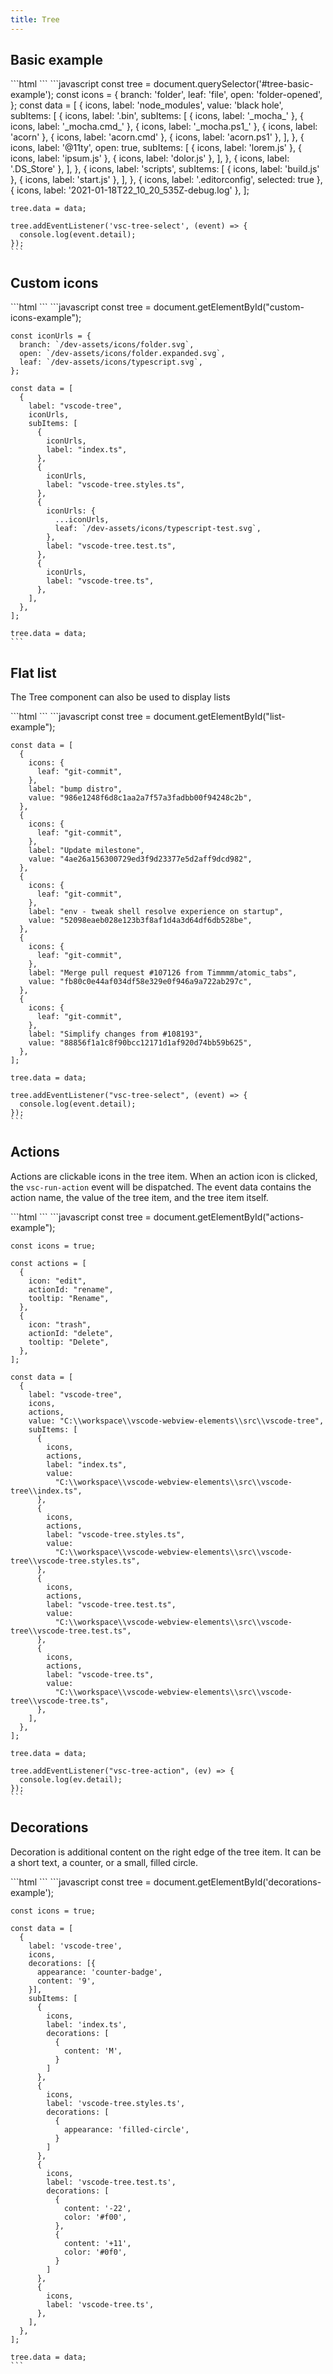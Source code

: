 ```yaml
---
title: Tree
---
```




<Imports />
<PageSwitcher />
<IconsInfo />

## Basic example

<Demo>
  <BasicExample />
  <Fragment slot="html">
    ```html
    <vscode-tree id="tree-basic-example"></vscode-tree>
    ```
  </Fragment>
  <Fragment slot="js">
    ```javascript
    const tree = document.querySelector('#tree-basic-example');
    const icons = {
      branch: 'folder',
      leaf: 'file',
      open: 'folder-opened',
    };
    const data = [
      {
        icons,
        label: 'node_modules',
        value: 'black hole',
        subItems: [
          {
            icons,
            label: '.bin',
            subItems: [
              { icons, label: '_mocha_' },
              { icons, label: '_mocha.cmd_' },
              { icons, label: '_mocha.ps1_' },
              { icons, label: 'acorn' },
              { icons, label: 'acorn.cmd' },
              { icons, label: 'acorn.ps1' },
            ],
          },
          {
            icons,
            label: '@11ty',
            open: true,
            subItems: [
              { icons, label: 'lorem.js' },
              { icons, label: 'ipsum.js' },
              { icons, label: 'dolor.js' },
            ],
          },
          { icons, label: '.DS_Store' },
        ],
      },
      {
        icons,
        label: 'scripts',
        subItems: [
          { icons, label: 'build.js' },
          { icons, label: 'start.js' },
        ],
      },
      { icons, label: '.editorconfig', selected: true },
      { icons, label: '2021-01-18T22_10_20_535Z-debug.log' },
    ];

    tree.data = data;

    tree.addEventListener('vsc-tree-select', (event) => {
      console.log(event.detail);
    });
    ```
  </Fragment>
</Demo>

## Custom icons

<Demo>
  <CustomIconsExample />
  <Fragment slot="html">
    ```html
    <vscode-tree id="custom-icons-example" indent-guides arrows></vscode-tree>
    ```
  </Fragment>
  <Fragment slot="js">
    ```javascript
    const tree = document.getElementById("custom-icons-example");

    const iconUrls = {
      branch: `/dev-assets/icons/folder.svg`,
      open: `/dev-assets/icons/folder.expanded.svg`,
      leaf: `/dev-assets/icons/typescript.svg`,
    };

    const data = [
      {
        label: "vscode-tree",
        iconUrls,
        subItems: [
          {
            iconUrls,
            label: "index.ts",
          },
          {
            iconUrls,
            label: "vscode-tree.styles.ts",
          },
          {
            iconUrls: {
              ...iconUrls,
              leaf: `/dev-assets/icons/typescript-test.svg`,
            },
            label: "vscode-tree.test.ts",
          },
          {
            iconUrls,
            label: "vscode-tree.ts",
          },
        ],
      },
    ];

    tree.data = data;
    ```
  </Fragment>
</Demo>

## Flat list

The Tree component can also be used to display lists

<Demo>
  <ListExample />
  <Fragment slot="html">
    ```html
    <vscode-tree id="list-example"></vscode-tree>
    ```
  </Fragment>
  <Fragment slot="js">
    ```javascript
    const tree = document.getElementById("list-example");

    const data = [
      {
        icons: {
          leaf: "git-commit",
        },
        label: "bump distro",
        value: "986e1248f6d8c1aa2a7f57a3fadbb00f94248c2b",
      },
      {
        icons: {
          leaf: "git-commit",
        },
        label: "Update milestone",
        value: "4ae26a156300729ed3f9d23377e5d2aff9dcd982",
      },
      {
        icons: {
          leaf: "git-commit",
        },
        label: "env - tweak shell resolve experience on startup",
        value: "52098eaeb028e123b3f8af1d4a3d64df6db528be",
      },
      {
        icons: {
          leaf: "git-commit",
        },
        label: "Merge pull request #107126 from Timmmm/atomic_tabs",
        value: "fb80c0e44af034df58e329e0f946a9a722ab297c",
      },
      {
        icons: {
          leaf: "git-commit",
        },
        label: "Simplify changes from #108193",
        value: "88856f1a1c8f90bcc12171d1af920d74bb59b625",
      },
    ];

    tree.data = data;

    tree.addEventListener("vsc-tree-select", (event) => {
      console.log(event.detail);
    });
    ```
  </Fragment>
</Demo>

## Actions

Actions are clickable icons in the tree item. When an action icon is clicked, the `vsc-run-action`
event will be dispatched. The event data contains the action name, the value of the tree item, and
the tree item itself.

<Demo>
  <ActionsExample />
  <Fragment slot="html">
    ```html
    <vscode-tree id="actions-example"></vscode-tree>
    ```
  </Fragment>
  <Fragment slot="js">
    ```javascript
    const tree = document.getElementById("actions-example");

    const icons = true;

    const actions = [
      {
        icon: "edit",
        actionId: "rename",
        tooltip: "Rename",
      },
      {
        icon: "trash",
        actionId: "delete",
        tooltip: "Delete",
      },
    ];

    const data = [
      {
        label: "vscode-tree",
        icons,
        actions,
        value: "C:\\workspace\\vscode-webview-elements\\src\\vscode-tree",
        subItems: [
          {
            icons,
            actions,
            label: "index.ts",
            value:
              "C:\\workspace\\vscode-webview-elements\\src\\vscode-tree\\index.ts",
          },
          {
            icons,
            actions,
            label: "vscode-tree.styles.ts",
            value:
              "C:\\workspace\\vscode-webview-elements\\src\\vscode-tree\\vscode-tree.styles.ts",
          },
          {
            icons,
            actions,
            label: "vscode-tree.test.ts",
            value:
              "C:\\workspace\\vscode-webview-elements\\src\\vscode-tree\\vscode-tree.test.ts",
          },
          {
            icons,
            actions,
            label: "vscode-tree.ts",
            value:
              "C:\\workspace\\vscode-webview-elements\\src\\vscode-tree\\vscode-tree.ts",
          },
        ],
      },
    ];

    tree.data = data;

    tree.addEventListener("vsc-tree-action", (ev) => {
      console.log(ev.detail);
    });
    ```
  </Fragment>
</Demo>

## Decorations

Decoration is additional content on the right edge of the tree item. It can be a short text, a 
counter, or a small, filled circle.

<Demo>
  <DecorationsExample />
  <Fragment slot="html">
    ```html
    <vscode-tree id="decorations-example"></vscode-tree>
    ```
  </Fragment>
  <Fragment slot="js">
    ```javascript
    const tree = document.getElementById('decorations-example');

    const icons = true;

    const data = [
      {
        label: 'vscode-tree',
        icons,
        decorations: [{
          appearance: 'counter-badge',
          content: '9',
        }],
        subItems: [
          {
            icons,
            label: 'index.ts',
            decorations: [
              {
                content: 'M',
              }
            ]
          },
          {
            icons,
            label: 'vscode-tree.styles.ts',
            decorations: [
              {
                appearance: 'filled-circle',
              }
            ]
          },
          {
            icons,
            label: 'vscode-tree.test.ts',
            decorations: [
              {
                content: '-22',
                color: '#f00',
              },
              {
                content: '+11',
                color: '#0f0',
              }
            ]
          },
          {
            icons,
            label: 'vscode-tree.ts',
          },
        ],
      },
    ];

    tree.data = data;
    ```
  </Fragment>
</Demo>